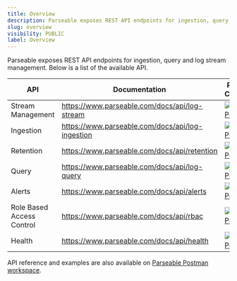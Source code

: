 ```yaml
---
title: Overview
description: Parseable exposes REST API endpoints for ingestion, query and log stream management. Streamline log data operations for enhanced efficiency. 
slug: overview
visibility: PUBLIC
label: Overview
---
```

<head>
<title>Parseable REST API for Ingestion, Query and Log Stream Management</title>
<meta charSet="utf-8" />
<meta name="twitter:card" content="summary" />
</head>

Parseable exposes REST API endpoints for ingestion, query and log stream management. Below is a list of the available API.

| API               | Documentation | Postman Collection |
|-------------------|----------------------|---------------|
| Stream Management | https://www.parseable.com/docs/api/log-stream        | [![Run in Postman](https://run.pstmn.io/button.svg)](https://god.gw.postman.com/run-collection/22353706-9d7d4d8d-c922-4212-b991-e7e7c5a12c3d?action=collection%2Ffork&collection-url=entityId%3D22353706-9d7d4d8d-c922-4212-b991-e7e7c5a12c3d%26entityType%3Dcollection%26workspaceId%3De84052ac-c01a-435a-bb68-d2076623474a) |
| Ingestion         | https://www.parseable.com/docs/api/log-ingestion     | [![Run in Postman](https://run.pstmn.io/button.svg)](https://god.gw.postman.com/run-collection/22353706-b3ca898f-d3e3-4c4e-87b4-ba1b426f5458?action=collection%2Ffork&collection-url=entityId%3D22353706-b3ca898f-d3e3-4c4e-87b4-ba1b426f5458%26entityType%3Dcollection%26workspaceId%3De84052ac-c01a-435a-bb68-d2076623474a) |
| Retention         | https://www.parseable.com/docs/api/retention | [![Run in Postman](https://run.pstmn.io/button.svg)](https://god.gw.postman.com/run-collection/22353706-c7b9de90-7931-4416-8299-6ce20ec1a234?action=collection%2Ffork&collection-url=entityId%3D22353706-c7b9de90-7931-4416-8299-6ce20ec1a234%26entityType%3Dcollection%26workspaceId%3De84052ac-c01a-435a-bb68-d2076623474a) |
| Query          | https://www.parseable.com/docs/api/log-query         | [![Run in Postman](https://run.pstmn.io/button.svg)](https://god.gw.postman.com/run-collection/22353706-8555bcd5-8af3-4fe9-9e55-52867217561c?action=collection%2Ffork&collection-url=entityId%3D22353706-8555bcd5-8af3-4fe9-9e55-52867217561c%26entityType%3Dcollection%26workspaceId%3De84052ac-c01a-435a-bb68-d2076623474a) |
| Alerts            | https://www.parseable.com/docs/api/alerts | [![Run in Postman](https://run.pstmn.io/button.svg)](https://god.gw.postman.com/run-collection/22353706-a88933ad-f74b-432a-9f34-e2c84135e26a?action=collection%2Ffork&collection-url=entityId%3D22353706-a88933ad-f74b-432a-9f34-e2c84135e26a%26entityType%3Dcollection%26workspaceId%3De84052ac-c01a-435a-bb68-d2076623474a) |
| Role Based Access Control | https://www.parseable.com/docs/api/rbac | [![Run in Postman](https://run.pstmn.io/button.svg)](https://god.gw.postman.com/run-collection/22353706-cdfd5586-985f-4ecd-ae2f-1063bb92b5b3?action=collection%2Ffork&source=rip_markdown&collection-url=entityId%3D22353706-cdfd5586-985f-4ecd-ae2f-1063bb92b5b3%26entityType%3Dcollection%26workspaceId%3De84052ac-c01a-435a-bb68-d2076623474a) |
| Health            | https://www.parseable.com/docs/api/health | [![Run in Postman](https://run.pstmn.io/button.svg)](https://god.gw.postman.com/run-collection/22353706-407c3030-2743-4b08-ae6f-c42a4a2d2237?action=collection%2Ffork&collection-url=entityId%3D22353706-407c3030-2743-4b08-ae6f-c42a4a2d2237%26entityType%3Dcollection%26workspaceId%3De84052ac-c01a-435a-bb68-d2076623474a) |

API reference and examples are also available on [Parseable Postman workspace](https://www.postman.com/parseable/workspace/parseable).
